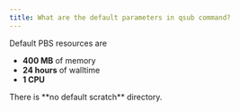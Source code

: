 ```yaml
---
title: What are the default parameters in qsub command?
---
```

Default PBS resources are

- **400 MB** of memory 
- **24 hours** of walltime 
- **1 CPU**


<Callout  type="warn" title="Warning">
There is **no default scratch** directory.
</Callout>
